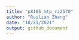 ```yaml
---
title: "p8105_mtp_rz2570"
author: "Ruilian Zhang"
date: "10/21/2021"
output: github_document
---
```


```r

```

